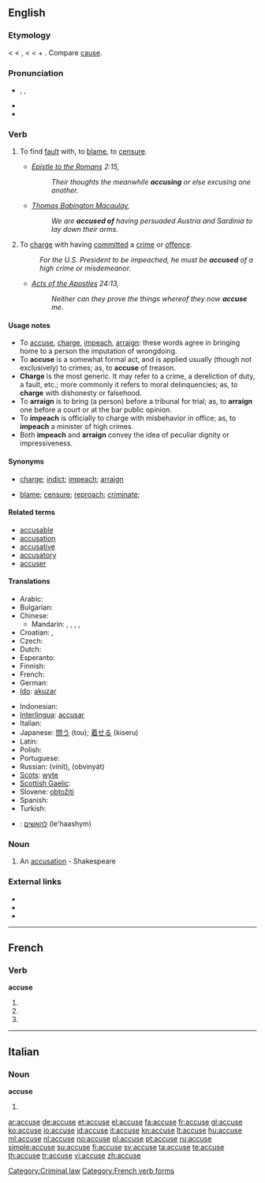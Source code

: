 {{also|accusé}}
==English==
{{webster}}

===Etymology===
< {{etyl|enm}} < {{etyl|fro}} {{term|acuser}}, {{etyl|fr}} {{term|accuser}} < {{etyl|la}} {{term|accusare||to call to account, accuse}} < {{term|ad||to}} + {{term|causa||cause, reason, account, lawsuit}}. Compare [[cause]].

===Pronunciation===
* {{enPR|əkyo͞ozʹ}}, {{IPA|/əˈkjuːz/}}, {{SAMPA|/@"kju:z/}}
* {{audio|En-us-accuse.ogg|Audio (US)}}
* {{rhymes|uːz}}

===Verb===
{{en-verb|accus|ing}}

# {{transitive}} To find [[fault]] with, to [[blame]], to [[censure]].
#* ''[[w:Epistle to the Romans|Epistle to the Romans]] 2:15,''
#*: ''Their thoughts the meanwhile '''accusing''' or else excusing one another.''
#* ''[[w:Thomas Babington Macaulay, 1st Baron Macaulay|Thomas Babington Macaulay]],''
#*: ''We are '''accused of''' having persuaded Austria and Sardinia to lay down their arms.''
# {{transitive}} To [[charge]] with having [[commit]]ted a [[crime]] or [[offence]].
#: ''For the U.S. President to be impeached, he must be '''accused''' of a high crime or misdemeanor.''
#* ''[[w:Acts of the Apostles|Acts of the Apostles]] 24:13,''
#*: ''Neither can they prove the things whereof they now '''accuse''' me.''

====Usage notes====
* To [[accuse]], [[charge]], [[impeach]], [[arraign]]: these words agree in bringing home to a person the imputation of wrongdoing.
* To '''accuse''' is a somewhat formal act, and is applied usually (though not exclusively) to crimes; as, to '''accuse''' of treason.
* '''Charge''' is the most generic. It may refer to a crime, a dereliction of duty, a fault, etc.; more commonly it refers to moral delinquencies; as, to '''charge''' with dishonesty or falsehood.
* To '''arraign''' is to bring (a person) before a tribunal for trial; as, to '''arraign''' one before a court or at the bar public opinion.
* To '''impeach''' is officially to charge with misbehavior in office; as, to '''impeach''' a minister of high crimes.
* Both '''impeach''' and '''arraign''' convey the idea of peculiar dignity or impressiveness.

====Synonyms====
* {{sense|legal}} [[charge]]; [[indict]]; [[impeach]]; [[arraign]]
* {{sense|}} [[blame]]; [[censure]]; [[reproach]]; [[criminate]];

====Related terms====
* [[accusable]]
* [[accusation]]
* [[accusative]]
* [[accusatory]]
* [[accuser]]

====Translations====
{{trans-top|to attribute blame to someone}}
* Arabic: {{t|ar|اتهم|alt=اِتَّهَمَ|tr=ittahama}}
* Bulgarian: {{t|bg|обвинявам}}
* Chinese:
** Mandarin: {{t|cmn|指責|sc=Hani}}, {{t|cmn|指责|tr=zhǐzé|sc=Hani}}, {{t|cmn|控告|tr=kònggào|sc=Hani}}, {{t|cmn|譴責|sc=Hani}}, {{t|cmn|谴责|tr=qiǎnzhé|sc=Hani}}
* Croatian: {{t-|hr|optužiti}}, {{t-|hr|okriviti}}
* Czech: {{t-|cs|obvinit}}
* Dutch: {{t+|nl|beschuldigen}}
* Esperanto: {{t-|eo|akuzi|xs=Esperanto}}
* Finnish: {{t+|fi|syyttää}}
* French: {{t+|fr|accuser}}
* German: {{t-|de|beschuldigen}}
* [[Ido]]: [[akuzar]]
{{trans-mid}}
* Indonesian: {{t+|id|tuduh|alt=menuduh|xs=Indonesian}}
* [[Interlingua]]: [[accusar]]
* Italian: {{t+|it|accusare}}
* Japanese: [[問う]] (tou); [[着せる]] (kiseru)
* Latin: {{t-|la|accusare}}
* Polish: {{t-|pl|oskarżać}}
* Portuguese: {{t+|pt|acusar}}
* Russian: {{t+|ru|винить}} (vinít), {{t+|ru|обвинять}} (obvinyát)
* [[Scots]]: [[wyte]]
* [[Scottish Gaelic]]: {{t-|gd|cuir às leth|xs=Scottish Gaelic}}
* Slovene: [[obtožiti]]
* Spanish: {{t+|es|acusar}}
* Turkish: {{t+|tr|suçlamak}}
{{trans-bottom}}

{{checktrans-top}}
* {{ttbc|Hebrew}}: [[להאשים]] (le'haashym)
{{checktrans-bottom}}

===Noun===
{{en-noun}}

# {{obsolete}} An [[accusation]] - Shakespeare

===External links===
* {{R:Webster 1913}}
* {{R:Century 1911}}
* {{R:OneLook}}

[[Category:Criminal law]]

----

==French==

===Verb===
'''accuse'''

# {{form of|First- and third-person singular indicative present|accuser}}
# {{form of|First- and third-person singular subjunctive present|accuser}}
# {{form of|Ordinary second-person singular imperative present|accuser}}

[[Category:French verb forms]]

----

==Italian==

===Noun===
'''accuse''' {{f}}

# {{plural of|accusa|lang=Italian}}

[[ar:accuse]]
[[de:accuse]]
[[et:accuse]]
[[el:accuse]]
[[fa:accuse]]
[[fr:accuse]]
[[gl:accuse]]
[[ko:accuse]]
[[io:accuse]]
[[id:accuse]]
[[it:accuse]]
[[kn:accuse]]
[[lt:accuse]]
[[hu:accuse]]
[[ml:accuse]]
[[nl:accuse]]
[[no:accuse]]
[[pl:accuse]]
[[pt:accuse]]
[[ru:accuse]]
[[simple:accuse]]
[[su:accuse]]
[[fi:accuse]]
[[sv:accuse]]
[[ta:accuse]]
[[te:accuse]]
[[th:accuse]]
[[tr:accuse]]
[[vi:accuse]]
[[zh:accuse]]